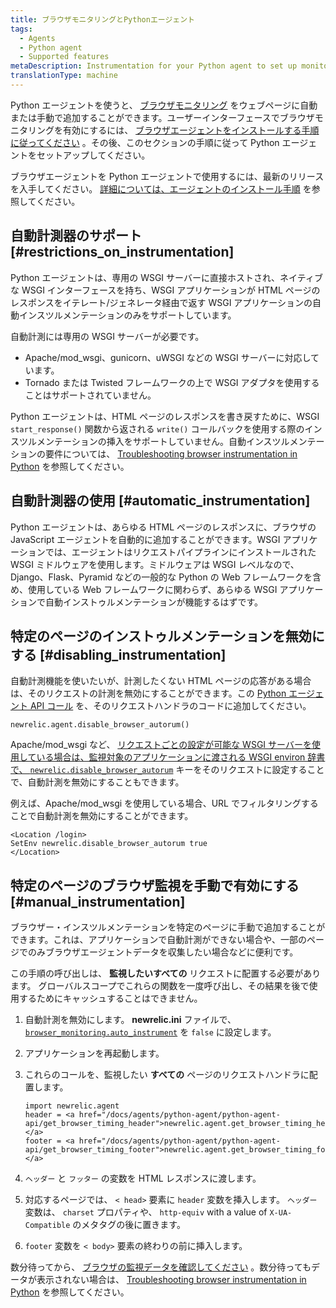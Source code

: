 ```yaml
---
title: ブラウザモニタリングとPythonエージェント
tags:
  - Agents
  - Python agent
  - Supported features
metaDescription: Instrumentation for your Python agent to set up monitoring with browser instrumentation.
translationType: machine
---
```


Python エージェントを使うと、 [ブラウザモニタリング](/docs/browser/new-relic-browser/getting-started/introduction-new-relic-browser) をウェブページに自動または手動で追加することができます。ユーザーインターフェースでブラウザモニタリングを有効にするには、 [ブラウザエージェントをインストールする手順に従ってください](/docs/browser/new-relic-browser/installation/install-new-relic-browser-agent) 。その後、このセクションの手順に従って Python エージェントをセットアップしてください。

ブラウザエージェントを Python エージェントで使用するには、最新のリリースを入手してください。 [詳細については、エージェントのインストール手順](/docs/agents/python-agent/installation-and-configuration/python-agent-installation) を参照してください。

## 自動計測器のサポート [#restrictions_on_instrumentation]

Python エージェントは、専用の WSGI サーバーに直接ホストされ、ネイティブな WSGI インターフェースを持ち、WSGI アプリケーションが HTML ページのレスポンスをイテレート/ジェネレータ経由で返す WSGI アプリケーションの自動インスツルメンテーションのみをサポートしています。

自動計測には専用の WSGI サーバーが必要です。

- Apache/mod_wsgi、gunicorn、uWSGI などの WSGI サーバーに対応しています。
- Tornado または Twisted フレームワークの上で WSGI アダプタを使用することはサポートされていません。

Python エージェントは、HTML ページのレスポンスを書き戻すために、WSGI `start_response()` 関数から返される `write()` コールバックを使用する際のインスツルメンテーションの挿入をサポートしていません。自動インスツルメンテーションの要件については、 [Troubleshooting browser instrumentation in Python](/docs/agents/python-agent/troubleshooting/troubleshooting-page-load-timing-python) を参照してください。

## 自動計測器の使用 [#automatic_instrumentation]

Python エージェントは、あらゆる HTML ページのレスポンスに、ブラウザの JavaScript エージェントを自動的に追加することができます。WSGI アプリケーションでは、エージェントはリクエストパイプラインにインストールされた WSGI ミドルウェアを使用します。ミドルウェアは WSGI レベルなので、Django、Flask、Pyramid などの一般的な Python の Web フレームワークを含め、使用している Web フレームワークに関わらず、あらゆる WSGI アプリケーションで自動インストゥルメンテーションが機能するはずです。

## 特定のページのインストゥルメンテーションを無効にする [#disabling_instrumentation]

自動計測機能を使いたいが、計測したくない HTML ページの応答がある場合は、そのリクエストの計測を無効にすることができます。この [Python エージェント API コール](/docs/agents/python-agent/installation-configuration/python-agent-configuration#disable_browser_autorum) を、そのリクエストハンドラのコードに追加してください。

```
newrelic.agent.disable_browser_autorum()
```

Apache/mod_wsgi など、 [リクエストごとの設定が可能な WSGI サーバーを使用している場合は、監視対象のアプリケーションに渡される WSGI environ 辞書で、 ](/docs/agents/python-agent/installation-configuration/python-agent-configuration#per-request-configuration)[`newrelic.disable_browser_autorum`](/docs/agents/python-agent/installation-configuration/python-agent-configuration#disable_browser_autorum) キーをそのリクエストに設定することで、自動計測を無効にすることもできます。

例えば、Apache/mod_wsgi を使用している場合、URL でフィルタリングすることで自動計測を無効にすることができます。

```
<Location /login>
SetEnv newrelic.disable_browser_autorum true
</Location>
```

## 特定のページのブラウザ監視を手動で有効にする [#manual_instrumentation]

ブラウザー・インスツルメンテーションを特定のページに手動で追加することができます。これは、アプリケーションで自動計測ができない場合や、一部のページでのみブラウザエージェントデータを収集したい場合などに便利です。

この手順の呼び出しは、 **監視したいすべての** リクエストに配置する必要があります。 グローバルスコープでこれらの関数を一度呼び出し、その結果を後で使用するためにキャッシュすることはできません。

1. 自動計測を無効にします。 **newrelic.ini** ファイルで、 [`browser_monitoring.auto_instrument`](/docs/agents/python-agent/installation-configuration/python-agent-configuration#browser-auto) を `false` に設定します。

2. アプリケーションを再起動します。

3. これらのコールを、監視したい **すべての** ページのリクエストハンドラに配置します。

   ```
   import newrelic.agent
   header = <a href="/docs/agents/python-agent/python-agent-api/get_browser_timing_header">newrelic.agent.get_browser_timing_header()</a>
   footer = <a href="/docs/agents/python-agent/python-agent-api/get_browser_timing_footer">newrelic.agent.get_browser_timing_footer()</a>
   ```

4. `ヘッダー` と `フッター` の変数を HTML レスポンスに渡します。

5. 対応するページでは、 `< head>` 要素に `header` 変数を挿入します。 `ヘッダー` 変数は、 `charset` プロパティや、 `http-equiv` with a value of `X-UA-Compatible` のメタタグの後に置きます。

6. `footer` 変数を `< body>` 要素の終わりの前に挿入します。

数分待ってから、 [ブラウザの監視データを確認してください](/docs/browser/new-relic-browser/getting-started/browser-overview-website-performance-glance) 。数分待ってもデータが表示されない場合は、 [Troubleshooting browser instrumentation in Python](/docs/agents/python-agent/troubleshooting/troubleshooting-page-load-timing-python) を参照してください。
